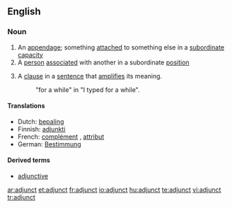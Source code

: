 ==English==

===Noun===
{{en-noun}}

# An [[appendage]]; something [[attach]]ed to something else in a [[subordinate]] [[capacity]]
# A [[person]] [[associate]]d with another in a subordinate [[position]]
# {{grammar}} A [[clause]] in a [[sentence]] that [[amplify|amplifies]] its meaning.
#: "for a while" in "I typed for a while".

====Translations====
{{trans-top|appendage}}
*Dutch: [[bepaling]] {{f}}
*Finnish: [[adjunkti]]
*French: [[complément]] {{m}}, [[attribut]] {{m}}
*German: [[Bestimmung]] {{f}}
{{trans-mid}}
{{trans-bottom}}

====Derived terms====
*[[adjunctive]]

[[ar:adjunct]]
[[et:adjunct]]
[[fr:adjunct]]
[[io:adjunct]]
[[hu:adjunct]]
[[te:adjunct]]
[[vi:adjunct]]
[[tr:adjunct]]